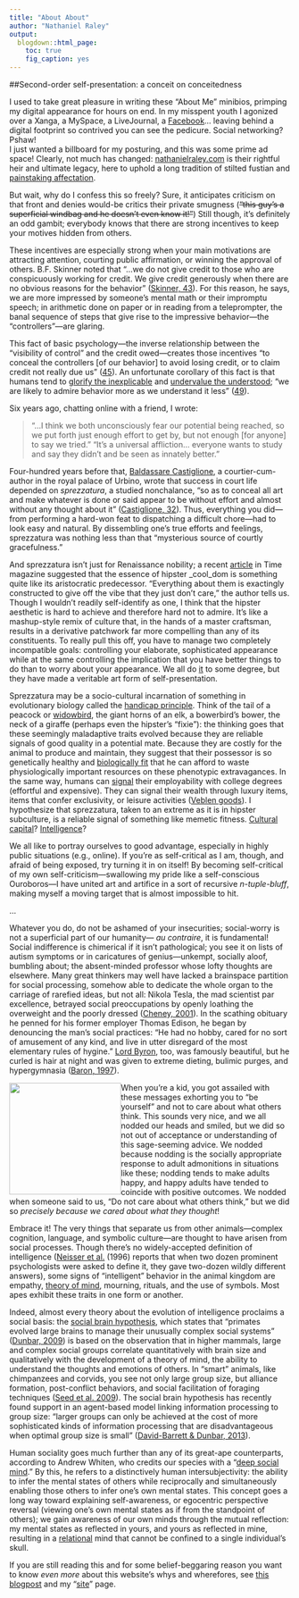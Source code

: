 ```yaml
---
title: "About About"
author: "Nathaniel Raley"
output:
  blogdown::html_page:
    toc: true
    fig_caption: yes
---
```


##Second-order self-presentation: a conceit on conceitedness  

I used to take great pleasure in writing these "About Me" minibios, primping my digital appearance for hours on end. In my misspent youth I agonized over a Xanga, a MySpace, a LiveJournal, a [Facebook](http://www.facebook.com/nathaniel.raley)... leaving behind a digital footprint so contrived you can see the pedicure. Social networking? Pshaw!  
I just wanted a billboard for my posturing, and this was some prime ad space! Clearly, not much has changed: [nathanielraley.com](http://www.nathanielraley.com) is their rightful heir and ultimate legacy, here to uphold a long tradition of stilted fustian and [painstaking affectation](http://en.wikipedia.org/wiki/Impression_management).  

But wait, why do I confess this so freely? Sure, it anticipates criticism on that front and denies would-be critics their private smugness (<strike>"this guy's a superficial windbag and he doesn't even know it!"</strike>) Still though, it's definitely an odd gambit; everybody knows that there are strong incentives to keep your motives hidden from others.  

These incentives are especially strong when your main motivations are attracting attention, courting public affirmation, or winning the approval of others. B.F. Skinner noted that "...we do not give credit to those who are conspicuously working for credit. We give credit generously when there are no obvious reasons for the behavior" ([Skinner, 43](http://www.nathanielraley.com/references.html#skinner1971)). For this reason, he says, we are more impressed by someone's mental math or their impromptu speech; in arithmetic done on paper or in reading from a teleprompter, the banal sequence of steps that give rise to the impressive behavior---the "controllers"---are glaring.  

This fact of basic psychology---the inverse relationship between the "visibility of control" and the credit owed---creates those incentives "to conceal the controllers [of our behavior] to avoid losing credit, or to claim credit not really due us" ([45](http://www.nathanielraley.com/references.html/#skinner1971)). An unfortunate corollary of this fact is that humans tend to [glorify the inexplicable](http://lesswrong.com/lw/j2/explainworshipignore/) and [undervalue the understood](http://lesswrong.com/lw/or/joy_in_the_merely_real/); "we are likely to admire behavior more as we understand it less" ([49](http://www.nathanielraley.com/references.html/#skinner1971)).  

Six years ago, chatting online with a friend, I wrote:

> "...I think we both unconsciously fear our potential being reached, so we put forth just enough effort to get by, but not enough [for anyone] to say we tried." "It's a universal affliction... everyone wants to study and say they didn't and be seen as innately better."

Four-hundred years before that, [Baldassare Castiglione](http://en.wikipedia.org/wiki/Baldessare_Castiglione), a courtier-cum-author in the royal palace of Urbino, wrote that success in court life depended on _sprezzatura_, a studied nonchalance, "so as to conceal all art and make whatever is done or said appear to be without effort and almost without any thought about it" ([Castiglione, 32](http://www.nathanielraley.com/references.html#castiglione)). Thus, everything you did---from performing a hard-won feat to dispatching a difficult chore---had to look easy and natural. By dissembling one's true efforts and feelings, sprezzatura was nothing less than that "mysterious source of courtly gracefulness."  

And sprezzatura isn't just for Renaissance nobility; a recent [article](http://content.time.com/time/arts/article/0,8599,1913220,00.html) in Time magazine suggested that the essence of hipster _cool_dom is something quite like its aristocratic predecessor. "Everything about them is exactingly constructed to give off the vibe that they just don't care," the author tells us. Though I wouldn't readily self-identify as one, I think that the hipster aesthetic is hard to achieve and therefore hard not to admire. It's like a mashup-style remix of culture that, in the hands of a master craftsman, results in a derivative patchwork far more compelling than any of its constituents. To really pull this off, you have to manage two completely incompatible goals: controlling your elaborate, sophisticated appearance while at the same controlling the implication that you have better things to do than to worry about your appearance. We all do [it](http://en.wikipedia.org/wiki/Impression_management) to some degree, but they have made a veritable art form of self-presentation.  

Sprezzatura may be a socio-cultural incarnation of something in evolutionary biology called the [handicap principle](http://en.wikipedia.org/wiki/Handicap_principle). Think of the tail of a peacock or [widowbird](http://en.wikipedia.org/wiki/Long-tailed_Widowbird), the giant horns of an elk, a bowerbird's bower, the neck of a giraffe (perhaps even the hipster's "fixie"): the thinking goes that these seemingly maladaptive traits evolved because they are reliable signals of good quality in a potential mate. Because they are costly for the animal to produce and maintain, they suggest that their possessor is so genetically healthy and [biologically fit](http://en.wikipedia.org/wiki/Fitness_%28biology%29) that he can afford to waste physiologically important resources on these phenotypic extravagances. In the same way, humans can [signal](http://en.wikipedia.org/wiki/Signaling_%28economics%29) their employability with college degrees (effortful and expensive). They can signal their wealth through luxury items, items that confer exclusivity, or leisure activities ([Veblen goods](http://en.wikipedia.org/wiki/Veblen_goods)). I hypothesize that sprezzatura, taken to an extreme as it is in hipster subculture, is a reliable signal of something like memetic fitness. [Cultural capital](http://en.wikipedia.org/wiki/Cultural_capital)? [Intelligence](http://en.wikipedia.org/wiki/Evolution_of_human_intelligence#Sexual_selection)?  

We all like to portray ourselves to good advantage, especially in highly public situations (e.g., online). If you're as self-critical as I am, though, and afraid of being exposed, try turning it in on itself! By becoming self-critical of my own self-criticism—swallowing my pride like a self-conscious Ouroboros—I have united art and artifice in a sort of recursive _n-tuple-bluff_, making myself a moving target that is almost impossible to hit.  

...  

Whatever you do, do not be ashamed of your insecurities; social-worry is not a superficial part of our humanity— _au contraire_, it is fundamental! Social indifference is chimerical if it isn't pathological; you see it on lists of autism symptoms or in caricatures of genius---unkempt, socially aloof, bumbling about; the absent-minded professor whose lofty thoughts are elsewhere. Many great thinkers may well have lacked a brainspace partition for social processing, somehow able to dedicate the whole organ to the carriage of rarefied ideas, but not all: Nikola Tesla, the mad scientist par excellence, betrayed social preoccupations by openly loathing the overweight and the poorly dressed ([Cheney, 2001](http://www.nathanielraley.com/references.html/#cheney2001)). In the scathing obituary he penned for his former employer Thomas Edison, he began by denouncing the man's social practices: "He had no hobby, cared for no sort of amusement of any kind, and live in utter disregard of the most elementary rules of hygine." [Lord Byron](http://en.wikipedia.org/wiki/Lord_byron), too, was famously beautiful, but he curled is hair at night and was given to extreme dieting, bulimic purges, and hypergymnasia ([Baron, 1997](http://www.nathanielraley.com/references.html/#baron1997)).  

<img height="200"  src="garfield.jpg" style="float:left"> When you're a kid, you got assailed with these messages exhorting you to "be yourself" and not to care about what others think. This sounds very nice, and we all nodded our heads and smiled, but we did so not out of acceptance or understanding of this sage-seeming advice. We nodded because nodding is the socially appropriate response to adult admonitions in situations like these; nodding tends to make adults happy, and happy adults have tended to coincide with positive outcomes. We nodded when someone said to us, "Do not care about what others think," but we did so _precisely because we cared about what they thought_!  

Embrace it! The very things that separate us from other animals---complex cognition, language, and symbolic culture---are thought to have arisen from social processes. Though there's no widely-accepted definition of intelligence ([Neisser et al.](http://www.nathanielraley.com/references.html/#neisser1996) (1996) reports that when two dozen prominent psychologists were asked to define it, they gave two-dozen wildly different answers), some signs of "intelligent" behavior in the animal kingdom are empathy, [theory of mind](http://en.wikipedia.org/wiki/Theory_of_mind), mourning, rituals, and the use of symbols. Most apes exhibit these traits in one form or another.  

Indeed, almost every theory about the evolution of intelligence proclaims a social basis: the [social brain hypothesis](http://en.wikipedia.org/wiki/Hominid_intelligence#Social_brain_hypothesis), which states that "primates evolved large brains to manage their unusually complex social systems" ([Dunbar, 2009](http://www.nathanielraley.com/references.html/#dunbar2009)) is based on the observation that in higher mammals, large and complex social groups correlate quantitatively with brain size and qualitatively with the development of a theory of mind, the ability to understand the thoughts and emotions of others. In "smart" animals, like chimpanzees and corvids, you see not only large group size, but alliance formation, post-conflict behaviors, and social facilitation of foraging techniques ([Seed et al. 2009](http://www.nathanielraley.com/references.html/#seed2009)). The social brain hypothesis has recently found support in an agent-based model linking information processing to group size: "larger groups can only be achieved at the cost of more sophisticated kinds of information processing that are disadvantageous when optimal group size is small" ([David-Barrett & Dunbar, 2013](http://www.nathanielraley.com/references.html/#davidbarrett2013)).  

Human sociality goes much further than any of its great-ape counterparts, according to Andrew Whiten, who credits our species with a "[deep social mind](http://en.wikipedia.org/wiki/Deep_social_mind)." By this, he refers to a distinctively human intersubjectivity: the ability to infer the mental states of others while reciprocally and simultaneously enabling those others to infer one's own mental states. This concept goes a long way toward explaining self-awareness, or egocentric perspective reversal (viewing one's own mental states as if from the standpoint of others); we gain awareness of our own minds through the mutual reflection: my mental states as reflected in yours, and yours as reflected in mine, resulting in a [relational](http://en.wikipedia.org/wiki/Relational_theory) mind that cannot be confined to a single individual's skull.

If you are still reading this and for some belief-beggaring reason you want to know _even more_ about this website's whys and wherefores, see [this blogpost](http://blog.nathanielraley.com/2013/12/blog-nauguration-take-2.html) and my "[site](http://www.nathanielraley.com/site.html)" page.  
